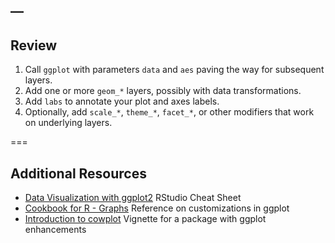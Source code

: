 ---
---

## Review

1. Call `ggplot` with parameters `data` and `aes` paving the way for subsequent layers.
1. Add one or more `geom_*` layers, possibly with data transformations.
1. Add `labs` to annotate your plot and axes labels.
1. Optionally, add `scale_*`, `theme_*`, `facet_*`, or other modifiers that work on underlying layers.

===

## Additional Resources

- [Data Visualization with ggplot2] RStudio Cheat Sheet
- [Cookbook for R - Graphs] Reference on customizations in ggplot
- [Introduction to cowplot] Vignette for a package with ggplot enhancements

[Data Visualization with ggplot2]: http://www.rstudio.com/wp-content/uploads/2015/03/ggplot2-cheatsheet.pdf
[Cookbook for R - Graphs]: http://www.cookbook-r.com/Graphs/
[Introduction to cowplot]: https://cran.r-project.org/web/packages/cowplot/vignettes/introduction.html